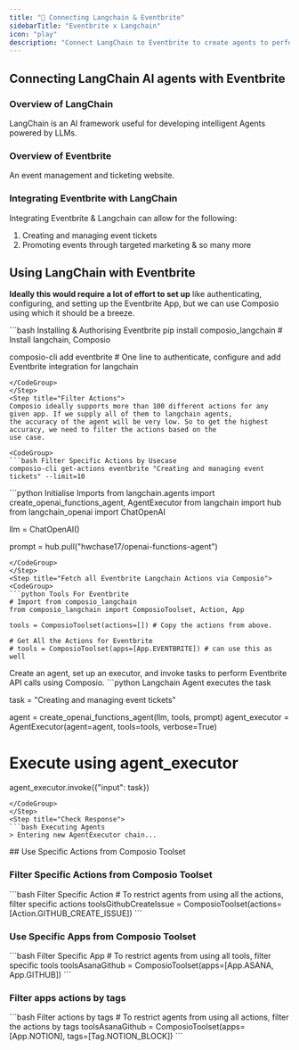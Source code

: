 ```yaml
---
title: "🚀 Connecting Langchain & Eventbrite"
sidebarTitle: "Eventbrite x Langchain"
icon: "play"
description: "Connect LangChain to Eventbrite to create agents to perform tasks using natural language"
---
```


## Connecting LangChain AI agents with Eventbrite

### Overview of LangChain

LangChain is an AI framework useful for developing intelligent Agents powered by LLMs.

### Overview of Eventbrite

An event management and ticketing website.

### Integrating Eventbrite with LangChain

Integrating Eventbrite & Langchain can allow for the following:

1. Creating and managing event tickets
2. Promoting events through targeted marketing
& so many more

## Using LangChain with Eventbrite

<Steps>
<Step title="Setting Up the Environment">

**Ideally this would require a lot of effort to set up** like authenticating, configuring, and setting up the Eventbrite App, but we can use Composio using which it should be a breeze.

<CodeGroup>
```bash Installing & Authorising Eventbrite
pip install composio_langchain # Install langchain, Composio 

composio-cli add eventbrite # One line to authenticate, configure and add Eventbrite integration for langchain
```
</CodeGroup>
</Step>
<Step title="Filter Actions">
Composio ideally supports more than 100 different actions for any given app. If we supply all of them to langchain agents, 
the accuracy of the agent will be very low. So to get the highest accuracy, we need to filter the actions based on the 
use case.

<CodeGroup>
```bash Filter Specific Actions by Usecase
composio-cli get-actions eventbrite "Creating and managing event tickets" --limit=10
```
</CodeGroup>

</Step>
<Step title="Import Base Packages">

<CodeGroup>
```python Initialise Imports
from langchain.agents import create_openai_functions_agent, AgentExecutor
from langchain import hub
from langchain_openai import ChatOpenAI


llm = ChatOpenAI()

prompt = hub.pull("hwchase17/openai-functions-agent")
```
</CodeGroup>
</Step>
<Step title="Fetch all Eventbrite Langchain Actions via Composio">
<CodeGroup>
```python Tools For Eventbrite
# Import from composio_langchain
from composio_langchain import ComposioToolset, Action, App

tools = ComposioToolset(actions=[]) # Copy the actions from above. 

# Get All the Actions for Eventbrite
# tools = ComposioToolset(apps=[App.EVENTBRITE]) # can use this as well
```
</CodeGroup>
</Step>
<Step title="Execute the Agent">
Create an agent, set up an executor, and invoke tasks to perform Eventbrite API calls using Composio. 
<CodeGroup>
```python Langchain Agent executes the task

task = "Creating and managing event tickets"

agent = create_openai_functions_agent(llm, tools, prompt)
agent_executor = AgentExecutor(agent=agent, tools=tools, verbose=True)

# Execute using agent_executor
agent_executor.invoke({"input": task})
```
</CodeGroup>
</Step>
<Step title="Check Response">
```bash Executing Agents
> Entering new AgentExecutor chain...
```
</Step>
</Steps>
## Use Specific Actions from Composio Toolset

### Filter Specific Actions from Composio Toolset

<CodeGroup>
```bash Filter Specific Action
# To restrict agents from using all the actions, filter specific actions
toolsGithubCreateIssue = ComposioToolset(actions=[Action.GITHUB_CREATE_ISSUE])
```
</CodeGroup>

### Use Specific Apps from Composio Toolset
<CodeGroup>
```bash Filter Specific App
# To restrict agents from using all tools, filter specific tools
toolsAsanaGithub = ComposioToolset(apps=[App.ASANA, App.GITHUB])
```
</CodeGroup>

### Filter apps actions by tags 
<CodeGroup>
```bash Filter actions by tags
# To restrict agents from using all actions, filter the actions by tags
toolsAsanaGithub = ComposioToolset(apps=[App.NOTION], tags=[Tag.NOTION_BLOCK])
```
</CodeGroup>

